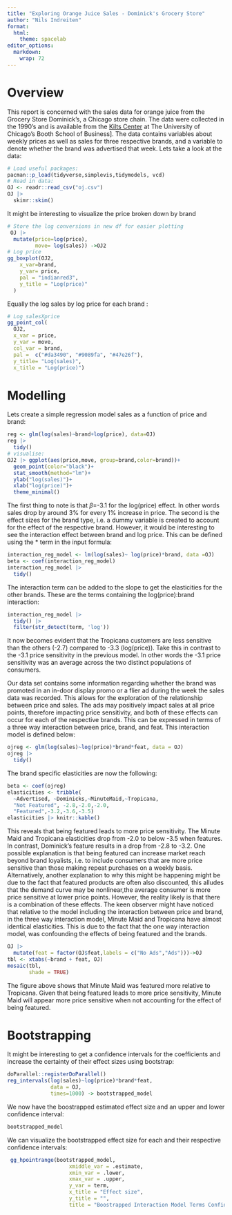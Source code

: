 ```yaml
---
title: "Exploring Orange Juice Sales - Dominick's Grocery Store"
author: "Nils Indreiten"
format:
  html:
    theme: spacelab
editor_options: 
  markdown: 
    wrap: 72
---
```


# Overview

This report is concerned with the sales data for orange juice from the
Grocery Store Dominick's, a Chicago store chain. The data were collected
in the 1990's and is available from the [Kilts Center](https://www.chicagobooth.edu/research/kilts/datasets/dominicks) at The University
of Chicago's Booth School of Business]. The data contains variables about weekly prices
as well as sales for three respective brands, and a variable to denote whether the
brand was advertised that week. Lets take a look at the data:

```r
# Load useful packages:
pacman::p_load(tidyverse,simplevis,tidymodels, vcd)
# Read in data:
OJ <- readr::read_csv("oj.csv")
OJ |> 
  skimr::skim()
```

It might be interesting to visualize the price broken down by brand

```r
# Store the log conversions in new df for easier plotting
 OJ |> 
  mutate(price=log(price),
         move= log(sales)) ->OJ2
# Log price
gg_boxplot(OJ2,
    x_var=brand,
    y_var= price,
    pal = "indianred3",
    y_title = "Log(price)"
  )
```

Equally the log sales by log price for each brand :

```r
# Log salesXprice
gg_point_col(
  OJ2,
  x_var = price,
  y_var = move,
  col_var = brand,
  pal =  c("#da3490", "#9089fa", "#47e26f"),
  y_title= "Log(sales)",
  x_title = "Log(price)")
```

# Modelling

Lets create a simple regression model sales as a function of price and
brand:

```r
reg <- glm(log(sales)~brand+log(price), data=OJ)
reg |> 
  tidy()
# visualise:
OJ2 |> ggplot(aes(price,move, group=brand,color=brand))+
  geom_point(color="black")+
  stat_smooth(method="lm")+
  ylab("log(sales)")+
  xlab("log(price)")+
  theme_minimal()
```

The first thing to note is that $\beta$=-3.1 for the log(price) effect.
In other words sales drop by around 3% for every 1% increase in price.
The second is the effect sizes for the brand type, i.e. a dummy variable
is created to account for the effect of the respective brand. However,
it would be interesting to see the interaction effect between brand and
log price. This can be defined using the * term in the input formula:

```r
interaction_reg_model <- lm(log(sales)~ log(price)*brand, data =OJ)
beta <- coef(interaction_reg_model)
interaction_reg_model |> 
  tidy()
```

The interaction term can be added to the slope to get the elasticities
for the other brands. These are the terms containing the
log(price):brand interaction:

```r
interaction_reg_model |> 
  tidy() |> 
  filter(str_detect(term, 'log'))
```

It now becomes evident that the Tropicana customers are less sensitive
than the others (-2.7) compared to -3.3 (log(price)). Take this in
contrast to the -3.1 price sensitivity in the previous model. In other
words the -3.1 price sensitivity was an average across the two distinct
populations of consumers.

Our data set contains some information regarding whether the brand was
promoted in an in-door display promo or a flier ad during the week the
sales data was recorded. This allows for the exploration of the
relationship between price and sales. The ads may positively impact
sales at all price points, therefore impacting price sensitivity, and
both of these effects can occur for each of the respective brands. This
can be expressed in terms of a three way interaction between price,
brand, and feat. This interaction model is defined below:

```r
ojreg <- glm(log(sales)~log(price)*brand*feat, data = OJ)
ojreg |> 
  tidy()
```

The brand specific elasticities are now the following:

```r
beta <- coef(ojreg)
elasticities <- tribble(
  ~Advertised, ~Dominicks,~MinuteMaid,~Tropicana,
  "Not Featured", -2.8,-2.0,-2.0,
  "Featured",-3.2,-3.6,-3.5)
elasticities |> knitr::kable()
```

This reveals that being featured leads to more price sensitivity. The
Minute Maid and Tropicana elasticities drop from -2.0 to below -3.5 when
features. In contrast, Dominick's feature results in a drop from -2.8 to
-3.2. One possible explanation is that being featured can increase
market reach beyond brand loyalists, i.e. to include consumers that are
more price sensitive than those making repeat purchases on a weekly
basis. Alternatively, another explanation to why this might be happening
might be due to the fact that featured products are often also
discounted, this alludes that the demand curve may be nonlinear,the
average consumer is more price sensitive at lower price points. However,
the reality likely is that there is a combination of these effects. The
keen observer might have noticed that relative to the model including
the interaction between price and brand, in the three way interaction
model, Minute Maid and Tropicana have almost identical elasticities.
This is due to the fact that the one way interaction model, was
confounding the effects of being featured and the brands.

```r
OJ |> 
  mutate(feat = factor(OJ$feat,labels = c("No Ads","Ads")))->OJ
tbl <- xtabs(~brand + feat, OJ)
mosaic(tbl,
       shade = TRUE)
```

The figure above shows that Minute Maid was featured more relative to
Tropicana. Given that being featured leads to more price sensitivity,
Minute Maid will appear more price sensitive when not accounting for the
effect of being featured.

# Bootstrapping 

It might be interesting to get a confidence intervals for the
coefficients and increase the certainty of their effect sizes using
bootstrap:

```r
doParallel::registerDoParallel()
reg_intervals(log(sales)~log(price)*brand*feat, 
              data = OJ,
              times=1000) -> bootstrapped_model
```

We now have the boostrapped estimated effect size and an upper and lower
confidence interval:

```r
bootstrapped_model
```

We can visualize the bootstrapped effect size for each and their
respective confidence intervals:

```r
 gg_hpointrange(bootstrapped_model,
                    xmiddle_var = .estimate,
                    xmin_var = .lower,
                    xmax_var = .upper,
                    y_var = term,
                    x_title = "Effect size",
                    y_title = "",
                    title = "Boostrapped Interaction Model Terms Confidence Intervals")
```
